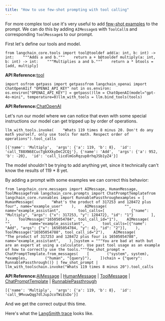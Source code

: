 ```yaml
---
title: "How to use few-shot prompting with tool calling"
---
```


For more complex tool use it's very useful to add [few-shot examples](/oss/concepts/few_shot_prompting) to the prompt. We can do this by adding `AIMessage`s with `ToolCall`s and corresponding `ToolMessage`s to our prompt.

First let's define our tools and model.

```
from langchain_core.tools import tool@tooldef add(a: int, b: int) -> int:    """Adds a and b."""    return a + b@tooldef multiply(a: int, b: int) -> int:    """Multiplies a and b."""    return a * btools = [add, multiply]
```

**API Reference:**[tool](https://python.langchain.com/api_reference/core/tools/langchain_core.tools.convert.tool.html)

```
import osfrom getpass import getpassfrom langchain_openai import ChatOpenAIif "OPENAI_API_KEY" not in os.environ:    os.environ["OPENAI_API_KEY"] = getpass()llm = ChatOpenAI(model="gpt-4o-mini", temperature=0)llm_with_tools = llm.bind_tools(tools)
```

**API Reference:**[ChatOpenAI](https://python.langchain.com/api_reference/openai/chat_models/langchain_openai.chat_models.base.ChatOpenAI.html)

Let's run our model where we can notice that even with some special instructions our model can get tripped up by order of operations.

```
llm_with_tools.invoke(    "Whats 119 times 8 minus 20. Don't do any math yourself, only use tools for math. Respect order of operations").tool_calls
```

```
[{'name': 'Multiply',  'args': {'a': 119, 'b': 8},  'id': 'call_T88XN6ECucTgbXXkyDeC2CQj'}, {'name': 'Add',  'args': {'a': 952, 'b': -20},  'id': 'call_licdlmGsRqzup8rhqJSb1yZ4'}]
```

The model shouldn't be trying to add anything yet, since it technically can't know the results of 119 \* 8 yet.

By adding a prompt with some examples we can correct this behavior:

```
from langchain_core.messages import AIMessage, HumanMessage, ToolMessagefrom langchain_core.prompts import ChatPromptTemplatefrom langchain_core.runnables import RunnablePassthroughexamples = [    HumanMessage(        "What's the product of 317253 and 128472 plus four", name="example_user"    ),    AIMessage(        "",        name="example_assistant",        tool_calls=[            {"name": "Multiply", "args": {"x": 317253, "y": 128472}, "id": "1"}        ],    ),    ToolMessage("16505054784", tool_call_id="1"),    AIMessage(        "",        name="example_assistant",        tool_calls=[{"name": "Add", "args": {"x": 16505054784, "y": 4}, "id": "2"}],    ),    ToolMessage("16505054788", tool_call_id="2"),    AIMessage(        "The product of 317253 and 128472 plus four is 16505054788",        name="example_assistant",    ),]system = """You are bad at math but are an expert at using a calculator. Use past tool usage as an example of how to correctly use the tools."""few_shot_prompt = ChatPromptTemplate.from_messages(    [        ("system", system),        *examples,        ("human", "{query}"),    ])chain = {"query": RunnablePassthrough()} | few_shot_prompt | llm_with_toolschain.invoke("Whats 119 times 8 minus 20").tool_calls
```

**API Reference:**[AIMessage](https://python.langchain.com/api_reference/core/messages/langchain_core.messages.ai.AIMessage.html) | [HumanMessage](https://python.langchain.com/api_reference/core/messages/langchain_core.messages.human.HumanMessage.html) | [ToolMessage](https://python.langchain.com/api_reference/core/messages/langchain_core.messages.tool.ToolMessage.html) | [ChatPromptTemplate](https://python.langchain.com/api_reference/core/prompts/langchain_core.prompts.chat.ChatPromptTemplate.html) | [RunnablePassthrough](https://python.langchain.com/api_reference/core/runnables/langchain_core.runnables.passthrough.RunnablePassthrough.html)

```
[{'name': 'Multiply',  'args': {'a': 119, 'b': 8},  'id': 'call_9MvuwQqg7dlJupJcoTWiEsDo'}]
```

And we get the correct output this time.

Here's what the [LangSmith trace](https://smith.langchain.com/public/f70550a1-585f-4c9d-a643-13148ab1616f/r) looks like.

